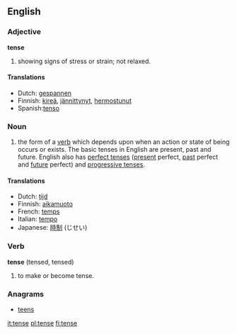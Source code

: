 ==English==

===Adjective===
'''tense'''

#showing signs of stress or strain; not relaxed.

====Translations====
*Dutch: [[gespannen]]
*Finnish: [[kireä]], [[jännittynyt]], [[hermostunut]]
*Spanish:[[tenso]]

===Noun===
{{en-noun-reg}}

# {{grammar}} the form of a [[verb]] which depends upon when an action or state of being occurs or exists. The basic tenses in English are present, past and future.  English also has [[perfect tense]]s ([[present tense|present]] perfect, [[past tense|past]] perfect and [[future tense|future]] perfect) and [[progressive tense]]s.

====Translations====
*Dutch: [[tijd]] {{m}}
*Finnish: [[aikamuoto]]
*French: [[temps]] {{m}}
*Italian: [[tempo]] {{m}}
*Japanese: [[時制]] (じせい)

===Verb===
'''tense''' (tensed, tensed)

#to make or become tense.

===Anagrams===
*[[teens]]

[[it:tense]]
[[pl:tense]]
[[fi:tense]]